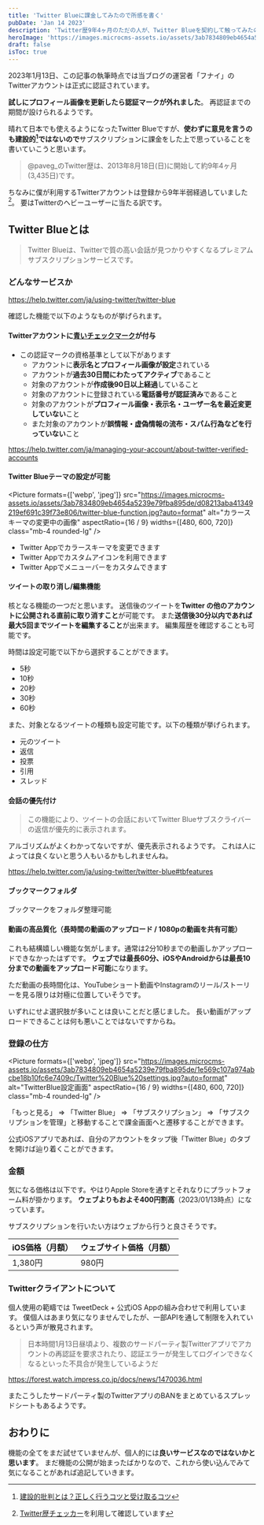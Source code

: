 ```yaml
---
title: 'Twitter Blueに課金してみたので所感を書く'
pubDate: 'Jan 14 2023'
description: 'Twitter歴9年4ヶ月のただの人が、Twitter Blueを契約して触ってみたので、所感について書いていきます。'
heroImage: 'https://images.microcms-assets.io/assets/3ab7834809eb4654a5239e79fba895de/27105dad55254dce9d9e20f2373088f8/twitter-blue-eyecatch.png'
draft: false
isToc: true
---
```



<Tweet id="https://twitter.com/paveg_/status/1613758826897092609" />

2023年1月13日、この記事の執筆時点では当ブログの運営者「フナイ」のTwitterアカウントは正式に認証されています。

**試しにプロフィール画像を更新したら認証マークが外れました**。
再認証までの期間が設けられるようです。

晴れて日本でも使えるようになったTwitter Blueですが、**使わずに意見を言うのも建設的[^1]ではないので**サブスクリプションに課金をした上で思っていることを書いていこうと思います。

[^1]: [建設的批判とは？正しく行うコツと受け取るコツ](https://asana.com/ja/resources/constructive-criticism)

> @paveg\_のTwitter歴は、2013年8月18日(日)に開始して約9年4ヶ月 (3,435日)です。

ちなみに僕が利用するTwitterアカウントは登録から9年半弱経過していました[^2]。
要はTwitterのヘビーユーザーに当たる訳です。

[^2]: [Twitter歴チェッカー](https://lab.syncer.jp/Tool/Twitter-Start-Date-Checker/)を利用して確認しています

## Twitter Blueとは

> Twitter Blueは、Twitterで質の高い会話が見つかりやすくなるプレミアムサブスクリプションサービスです。

### どんなサービスか

https://help.twitter.com/ja/using-twitter/twitter-blue

確認した機能で以下のようなものが挙げられます。

#### Twitterアカウントに[青いチェックマーク](https://help.twitter.com/ja/managing-your-account/about-twitter-verified-accounts)が付与

- この認証マークの資格基準として以下があります
  - アカウントに**表示名とプロフィール画像が設定**されている
  - アカウントが**過去30日間にわたってアクティブ**であること
  - 対象のアカウントが**作成後90日以上経過**していること
  - 対象のアカウントに登録されている**電話番号が認証済み**であること
  - 対象のアカウントが**プロフィール画像・表示名・ユーザー名を最近変更していない**こと
  - また対象のアカウントが**誤情報・虚偽情報の流布・スパム行為などを行っていない**こと

https://help.twitter.com/ja/managing-your-account/about-twitter-verified-accounts

#### Twitter Blueテーマの設定が可能

<Picture
  formats={['webp', 'jpeg']}
  src="https://images.microcms-assets.io/assets/3ab7834809eb4654a5239e79fba895de/d08213aba41349219ef691c39f73e806/twitter-blue-function.jpg?auto=format"
  alt="カラースキーマの変更中の画像"
  aspectRatio={16 / 9}
  widths={[480, 600, 720]}
  class="mb-4 rounded-lg"
/>

- Twitter Appでカラースキーマを変更できます
- Twitter Appでカスタムアイコンを利用できます
- Twitter Appでメニューバーをカスタムできます

#### ツイートの取り消し/編集機能

核となる機能の一つだと思います。
送信後のツイートを**Twitter の他のアカウントに公開される直前に取り消すこと**が可能です。
また**送信後30分以内であれば最大5回までツイートを編集すること**が出来ます。
編集履歴を確認することも可能です。

時間は設定可能で以下から選択することができます。

- 5秒
- 10秒
- 20秒
- 30秒
- 60秒

また、対象となるツイートの種類も設定可能です。以下の種類が挙げられます。

- 元のツイート
- 返信
- 投票
- 引用
- スレッド

#### 会話の優先付け

> この機能により、ツイートの会話においてTwitter Blueサブスクライバーの返信が優先的に表示されます。

アルゴリズムがよくわかってないですが、優先表示されるようです。
これは人によっては良くないと思う人もいるかもしれませんね。

https://help.twitter.com/ja/using-twitter/twitter-blue#tbfeatures

#### ブックマークフォルダ

ブックマークをフォルダ整理可能

#### 動画の高品質化（長時間の動画のアップロード / 1080pの動画を共有可能）

これも結構嬉しい機能な気がします。通常は2分10秒までの動画しかアップロードできなかったはずです。
**ウェブでは最長60分、iOSやAndroidからは最長10分までの動画をアップロード可能**になります。

ただ動画の長時間化は、YouTubeショート動画やInstagramのリール/ストーリーを見る限りは対極に位置していそうです。

いずれにせよ選択肢が多いことは良いことだと感じました。
長い動画がアップロードできることは何も悪いことではないですからね。

### 登録の仕方

<Picture
  formats={['webp', 'jpeg']}
  src="https://images.microcms-assets.io/assets/3ab7834809eb4654a5239e79fba895de/1e569c107a974abcbe18b10fc6e7409c/Twitter%20Blue%20settings.jpg?auto=format"
  alt="TwitterBlue設定画面"
  aspectRatio={16 / 9}
  widths={[480, 600, 720]}
  class="mb-4 rounded-lg"
/>

「もっと見る」 => 「Twitter Blue」 => 「サブスクリプション」 => 「サブスクリプションを管理」と移動することで課金画面へと遷移することができます。

公式iOSアプリであれば、自分のアカウントをタップ後「Twitter Blue」のタブを開けば辿り着くことができます。

### 金額

気になる価格は以下です。やはりApple Storeを通すとそれなりにプラットフォーム料が掛かります。
**ウェブよりもおよそ400円割高**（2023/01/13時点）になっています。

サブスクリプションを行いたい方はウェブから行うと良さそうです。

| iOS価格（月額） | ウェブサイト価格（月額） |
| --------------- | ------------------------ |
| 1,380円         | 980円                    |

### Twitterクライアントについて

個人使用の範疇では TweetDeck + 公式iOS Appの組み合わせで利用しています。
僕個人はあまり気になりませんでしたが、一部APIを通して制限を入れているという声が散見されます。

> 日本時間1月13日昼頃より、複数のサードパーティ製Twitterアプリでアカウントの再認証を要求されたり、認証エラーが発生してログインできなくなるといった不具合が発生しているようだ

https://forest.watch.impress.co.jp/docs/news/1470036.html

またこうしたサードパーティ製のTwitterアプリのBANをまとめているスプレッドシートもあるようです。

<Tweet id="https://twitter.com/takke/status/1613764438552883200?s=20&t=TW0Yn68WpYzhblmwghTOiw" />

## おわりに

機能の全てをまだ試せていませんが、個人的には**良いサービスなのではないかと思います**。
まだ機能の公開が始まったばかりなので、これから使い込んでみて気になることがあれば追記していきます。

